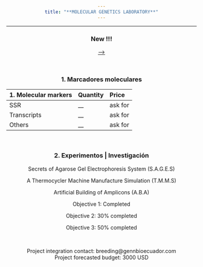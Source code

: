 ```yaml
---
title: "**MOLECULAR GENETICS LABORATORY**"
---
```

___
### **New !!!** 

[-->](https://gennbio.github.io/New.html)


<br>


### **1. Marcadores moleculares**

| 1. Molecular markers| Quantity | Price |
|:-|:-|:-|
| SSR | __ | ask for |
| Transcripts | __ | ask for |
| Others | __ | ask for |

<style>
body {text-align: center}
</style>
<br>


### **2. Experimentos | Investigación**


Secrets of Agarose Gel Electrophoresis System (S.A.G.E.S)


A Thermocycler Machine Manufacture Simulation (T.M.M.S)


Artificial Building of Amplicons (A.B.A)


Objective 1: Completed


Objective 2: 30% completed


Objective 3: 50% completed


<br>


Project integration contact: breeding@gennbioecuador.com
<br>
Project forecasted budget: 3000 USD




